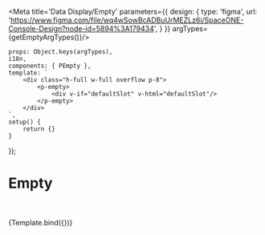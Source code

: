 


<Meta title='Data Display/Empty' parameters={{
    design: {
        type: 'figma',
        url: 'https://www.figma.com/file/wq4wSowBcADBuUrMEZLz6i/SpaceONE-Console-Design?node-id=5894%3A179434',
    }
}} argTypes={getEmptyArgTypes()}/>


    props: Object.keys(argTypes),
    i18n,
    components: { PEmpty },
    template: `
        <div class="h-full w-full overflow p-8">
            <p-empty>
                <div v-if="defaultSlot" v-html="defaultSlot"/>
            </p-empty>
        </div>
    `,
    setup() {
        return {}
    }
});


# Empty
<br/>
<br/>

<Canvas>
    <Story name="Playground">
        {Template.bind({})}
    </Story>
</Canvas>

<ArgsTable story="Playground"/>

